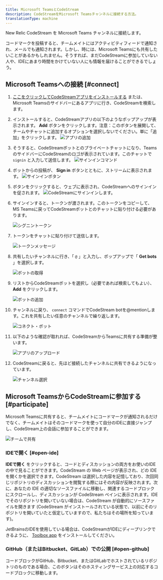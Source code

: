 ```yaml
---
title: Microsoft TeamsとCodeStream
description: CodeStreamをMicrosoft Teamsチャンネルに接続する方法。
translationType: machine
---
```


New Relic CodeStream を Microsoft Teams チャンネルに接続します。

コードマークを投稿すると、チームメイトにはアクティビティフィードで通知され、メールでも通知されます。しかし、時には、Microsoft Teamsにも共有したいことがあるかもしれません。そうすれば、まだCodeStreamに参加していない人や、IDEにあまり時間をかけていない人にも情報を届けることができるでしょう。

## Microsoft Teamsへの接続 [#connect]

1. [ここをクリックしてCodeStreamアプリをインストールする](https://teams.microsoft.com/l/app/7cf49ab7-8b65-4407-b494-f02b525eef2b?source=store-copy-link) または、Microsoft Teamsのサイドバーにあるアプリに行き、CodeStreamを検索します。

2. インストールすると、CodeStreamアプリの以下のようなポップアップが表示されます。 **Add** ボタンをクリックします。注意：このボタンを展開して、チームやチャットに追加するオプションを選択しないでください。単に「追加」をクリックします。 ![アプリの追加](/images/MSTCSAppPage.png)

3. そうすると、CodeStreamボットとのプライベートチャットになり、TeamsのサイドバーにCodeStreamのロゴが表示されています。このチャットで `signin` と入力して送信します。 ![サインインコマンド](/images/MSTSigninMsg.png)

4. ボットからの投稿が、 **Sign in** ボタンとともに、ストリームに表示されます。 ![サインインボタン](/images/MSTSigninButton.png)

5. ボタンをクリックすると、ウェブに表示され、CodeStreamへのサインインを促されます。 ![CodeStreamにサインインします。](/images/MSTCSSigninPage.png)

6. サインインすると、トークンが渡されます。このトークンをコピーして、MS Teamsに戻ってCodeStreamボットとのチャットに貼り付ける必要があります。

   ![シグニントークン](/images/MSTSigninToken.png)

7. トークンをチャットに貼り付けて送信します。

   ![トークンメッセージ](/images/MSTTokenMsg.png)

8. 共有したいチャンネルに行き、「 `@` 」と入力し、ポップアップで「 **Get bots** 」を選択します。

   ![ボットの取得](/images/MSTGetBots.png)

9. リストからCodeStreamボットを選択し（必要であれば検索してもよい）、 **Add** をクリックします。

   ![ボットの追加](/images/MSTAddABot.png)

10. チャンネルに戻り、 `connect` コマンドでCodeStream botを@mentionします。これを共有したい任意のチャンネルで繰り返します。

    ![コネクト・ボット](/images/MSTConnectBot1.png)

11. 以下のような確認が取れれば、CodeStreamからTeamsに共有する準備が整います。

    ![アプリのアップロード](/images/MSTConnected1.png)

12. CodeStreamに戻ると、先ほど接続したチャンネルに共有できるようになっています。

    ![チャンネル選択](/images/MSTSelectChannel.png)

## Microsoft TeamsからCodeStreamに参加する [#participate]

Microsoft Teamsに共有すると、チームメイトにコードマークが通知されるだけでなく、チームメイトはそのコードマークを使って自分のIDEに直接ジャンプし、CodeStream上の会話に参加することができます。

![チームで共有](/images/ShareOnMST1.png)

### IDEで開く [#open-ide]

**IDEで開く** をクリックすると、コードとディスカッションの両方をお使いのIDEの中で見ることができます。CodeStream の Web ページが表示され、どの IDE を開くかを選択できます。CodeStream は選択した内容を記憶しており、次回同じリポジトリのディスカッションを閲覧する際にはその内容が反映されます。次に、あなたの IDE の適切なソースファイルに移動し、関連するコードブロックにスクロールし、ディスカッションが CodeStream ペインに表示されます。IDE でそのリポジトリを開いていない場合は、CodeStream が自動的にソースファイルを開きます (CodeStream がインストールされている状態で、以前にそのリポジトリを開いていたと仮定していますので、私たちはその場所を知っています)。

JetBrainsのIDEを使用している場合は、CodeStreamがIDEにディープリンクできるように、 [Toolbox app](https://www.jetbrains.com/toolbox-app/) をインストールしてください。

### GitHub（またはBitbucket、GitLab）での公開 [#open-github]

コードブロックがGitHub、Bitbucket、またはGitLabでホストされているリポジトリのものである場合、このボタンはそのホスティングサービス上の対応するコードブロックに移動します。